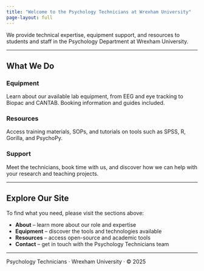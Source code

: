 ```yaml
---
title: "Welcome to the Psychology Technicians at Wrexham University"
page-layout: full
---
```


::: accent
We provide technical expertise, equipment support, and resources to students and staff in the Psychology Department at Wrexham University.
:::

------------------------------------------------------------------------

## What We Do

::::::::: {.grid style="grid-template-columns: repeat(auto-fit, minmax(250px, 1fr)); gap: 1.5rem;"}
:::: card
::: card-body
<h3 class="card-title">

Equipment

</h3>

<p>Learn about our available lab equipment, from EEG and eye tracking to Biopac and CANTAB. Booking information and guides included.</p>
:::
::::

:::: card
::: card-body
<h3 class="card-title">

Resources

</h3>

<p>Access training materials, SOPs, and tutorials on tools such as SPSS, R, Gorilla, and PsychoPy.</p>
:::
::::

:::: card
::: card-body
<h3 class="card-title">

Support

</h3>

<p>Meet the technicians, book time with us, and discover how we can help with your research and teaching projects.</p>
:::
::::
:::::::::

------------------------------------------------------------------------

## Explore Our Site

To find what you need, please visit the sections above:  

- **About** – learn more about our role and expertise  
- **Equipment** – discover the tools and technologies available  
- **Resources** – access open-source and academic tools  
- **Contact** – get in touch with the Psychology Technicians team 

------------------------------------------------------------------------

<footer>Psychology Technicians · Wrexham University · © 2025</footer>
